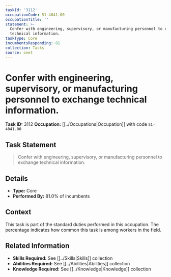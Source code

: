 ```yaml
---
taskId: '3112'
occupationCode: 51-4041.00
occupationTitle: ''
statement: >-
  Confer with engineering, supervisory, or manufacturing personnel to exchange
  technical information.
taskType: Core
incumbentsResponding: 81
collection: Tasks
source: onet
---
```

# Confer with engineering, supervisory, or manufacturing personnel to exchange technical information.

**Task ID:** 3112
**Occupation:** [[../Occupations|Occupation]] with code `51-4041.00`

## Task Statement

> Confer with engineering, supervisory, or manufacturing personnel to exchange technical information.

## Details

- **Type:** Core
- **Performed By:** 81.0% of incumbents

## Context

This task is part of the standard duties performed in this occupation. The percentage indicates how common this task is among workers in the field.

## Related Information

- **Skills Required:** See [[../Skills|Skills]] collection
- **Abilities Required:** See [[../Abilities|Abilities]] collection
- **Knowledge Required:** See [[../Knowledge|Knowledge]] collection
